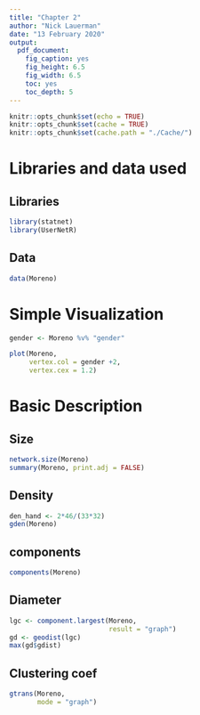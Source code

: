 ```yaml
---
title: "Chapter 2"
author: "Nick Lauerman"
date: "13 February 2020"
output: 
  pdf_document: 
    fig_caption: yes
    fig_height: 6.5
    fig_width: 6.5
    toc: yes
    toc_depth: 5
---
```


```r
knitr::opts_chunk$set(echo = TRUE)
knitr::opts_chunk$set(cache = TRUE)
knitr::opts_chunk$set(cache.path = "./Cache/")
```

# Libraries and data used
## Libraries
```r
library(statnet)
library(UserNetR)
```
## Data
```r
data(Moreno)
```

# Simple Visualization
```r
gender <- Moreno %v% "gender"
```
```r
plot(Moreno,
     vertex.col = gender +2,
     vertex.cex = 1.2)
```

# Basic Description
## Size 
```r
network.size(Moreno)
summary(Moreno, print.adj = FALSE)
```

## Density
```r
den_hand <- 2*46/(33*32)
gden(Moreno)
```

## components
```r
components(Moreno)
```

## Diameter
```r
lgc <- component.largest(Moreno,
                         result = "graph")
gd <- geodist(lgc)
max(gd$gdist)
```

## Clustering coef
```r
gtrans(Moreno,
       mode = "graph")
```
